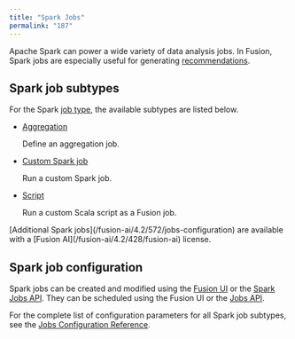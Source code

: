 ```yaml
---
title: "Spark Jobs"
permalink: "187"
---
```


Apache Spark can power a wide variety of data analysis jobs. In Fusion, Spark jobs are especially useful for generating [recommendations](/fusion-ai/4.2/482/recommendations-and-boosting).

## Spark job subtypes

For the Spark [job type](/fusion-server/4.2/184/jobs-overview#job-types), the available subtypes are listed below.

* [Aggregation](/fusion-server/4.2/388/aggregation-jobs)

  Define an aggregation job.
* [Custom Spark job](/fusion-server/4.2/383/custom-spark-jobs)

  Run a custom Spark job.
* [Script](/fusion-server/4.2/386/script-jobs)

  Run a custom Scala script as a Fusion job.

<Note>
[Additional Spark jobs](/fusion-ai/4.2/572/jobs-configuration) are available with a [Fusion AI](/fusion-ai/4.2/428/fusion-ai) license.
</Note>

## Spark job configuration

Spark jobs can be created and modified using the [Fusion UI](/fusion-server/4.2/184/jobs-overview#jobs-manager) or the [Spark Jobs API](/fusion-server/4.2/312/spark-jobs-api). They can be scheduled using the Fusion UI or the [Jobs API](/fusion-server/4.2/312/spark-jobs-api).

For the complete list of configuration parameters for all Spark job subtypes, see the [Jobs Configuration Reference](/fusion-server/4.2/184/jobs).
